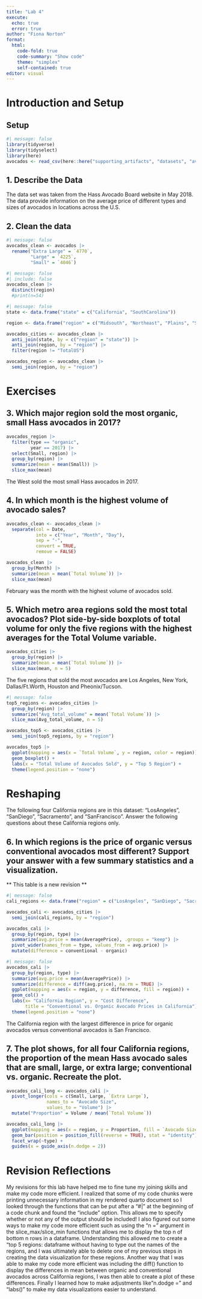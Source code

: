```yaml
---
title: "Lab 4"
execute:
  echo: true
  error: true 
author: "Fiona Norton"
format: 
  html: 
    code-fold: true
    code-summary: "Show code"
    theme: "simplex"
    self-contained: true
editor: visual
---
```


# Introduction and Setup

## Setup

```r
#| message: false
library(tidyverse)
library(tidyselect)
library(here)
avocados <- read_csv(here::here("supporting_artifacts", "datasets", "avocado.csv"))
```

## 1. Describe the Data

The data set was taken from the Hass Avocado Board website in May 2018. The data provide information on the average price of different types and sizes of avocados in locations across the U.S.

## 2. Clean the data

```r
#| message: false
avocados_clean <- avocados |> 
  rename("Extra Large" = `4770`,
         "Large" = `4225`,
         "Small" = `4046`) 
```

```r
#| message: false
#| include: false
avocados_clean |> 
  distinct(region) 
  #print(n=54)
```

```r
#| message: false
state <- data.frame("state" = c("California", "SouthCarolina"))

region <- data.frame("region" = c("Midsouth", "Northeast", "Plains", "SouthCentral","Southeast", "West", "GreatLakes"))
```

```r
avocados_cities <- avocados_clean |> 
  anti_join(state, by = c("region" = "state")) |> 
  anti_join(region, by = "region") |> 
  filter(region != "TotalUS")
```

```r
avocados_region <- avocados_clean |> 
  semi_join(region, by = "region")
```

# Exercises

## 3. Which major region sold the most organic, small Hass avocados in 2017?

```r
avocados_region |> 
  filter(type == "organic",
         year == 2017) |> 
  select(Small, region) |> 
  group_by(region) |> 
  summarize(mean = mean(Small)) |> 
  slice_max(mean)
```

The West sold the most small Hass avocados in 2017.

## 4. In which month is the highest volume of avocado sales?

```r
avocados_clean <- avocados_clean |> 
  separate(col = Date, 
           into = c("Year", "Month", "Day"),
           sep = "-",
           convert = TRUE,
           remove = FALSE)

avocados_clean |> 
  group_by(Month) |> 
  summarize(mean = mean(`Total Volume`)) |> 
  slice_max(mean)
```

February was the month with the highest volume of avocados sold.

## 5. Which metro area regions sold the most total avocados? Plot side-by-side boxplots of total volume for only the five regions with the highest averages for the Total Volume variable.

```r
avocados_cities |> 
  group_by(region) |> 
  summarize(mean = mean(`Total Volume`)) |> 
  slice_max(mean, n = 5)
```

The five regions that sold the most avocados are Los Angeles, New York, Dallas/Ft.Worth, Houston and Pheonix/Tucson.

```r
#| message: false
top5_regions <- avocados_cities |> 
  group_by(region) |> 
  summarize("Avg_total_volume" = mean(`Total Volume`)) |> 
  slice_max(Avg_total_volume, n = 5)

avocados_top5 <- avocados_cities |> 
  semi_join(top5_regions, by = "region")
```

```r
avocados_top5 |> 
  ggplot(mapping = aes(x = `Total Volume`, y = region, color = region)) +
  geom_boxplot() +
  labs(x = "Total Volume of Avocados Sold", y = "Top 5 Region") +
  theme(legend.position = "none")
```

# Reshaping

The following four California regions are in this dataset: "LosAngeles", "SanDiego", "Sacramento", and "SanFrancisco". Answer the following questions about these California regions only.

## 6. In which regions is the price of organic versus conventional avocados most different? Support your answer with a few summary statistics and a visualization.

** This table is a new revision **
```r
#| message: false
cali_regions <- data.frame("region" = c("LosAngeles", "SanDiego", "Sacramento", "SanFrancisco"))

avocados_cali <- avocados_cities |> 
  semi_join(cali_regions, by = "region") 

avocados_cali |> 
  group_by(region, type) |> 
  summarize(avg.price = mean(AveragePrice), .groups = "keep") |> 
  pivot_wider(names_from = type, values_from = avg.price) |> 
  mutate(difference = conventional - organic)
```

```r
#| message: false
avocados_cali |> 
  group_by(region, type) |> 
  summarize(avg.price = mean(AveragePrice)) |> 
  summarize(difference = diff(avg.price), na.rm = TRUE) |> 
  ggplot(mapping = aes(x = region, y = difference, fill = region)) +
  geom_col() +
  labs(x= "California Region", y = "Cost Difference", 
       title = "Conventional vs. Organic Avocado Prices in California") +
  theme(legend.position = "none")
```

The California region with the largest difference in price for organic avocados versus conventional avocados is San Francisco.

## 7. The plot shows, for all four California regions, the proportion of the mean Hass avocado sales that are small, large, or extra large; conventional vs. organic. Recreate the plot.

```r
avocados_cali_long <- avocados_cali |> 
  pivot_longer(cols = c(Small, Large, `Extra Large`), 
               names_to = "Avocado Size", 
               values_to = "Volume") |> 
  mutate("Proportion" = Volume / mean(`Total Volume`))
```

```r
avocados_cali_long |> 
  ggplot(mapping = aes(x = region, y = Proportion, fill = `Avocado Size`)) + 
  geom_bar(position = position_fill(reverse = TRUE), stat = "identity") +
  facet_wrap(~type) +
  guides(x = guide_axis(n.dodge = 2))
```

# Revision Reflections

My revisions for this lab have helped me to fine tune my joining skills and make my code more efficient. I realized that some of my code chunks were printing unnecessary information in my rendered quarto document so I looked through the functions that can be put after a "#\|" at the beginning of a code chunk and found the "include" option. This allows me to specify whether or not any of the output should be included! I also figured out some ways to make my code more efficient such as using the "n =" argument in the slice_max/slice_min functions that allows me to display the top n of bottom n rows in a dataframe. Understanding this allowed me to create a "top 5 regions: dataframe without having to type out the names of the regions, and I was ultimately able to delete one of my previous steps in creating the data visualization for these regions. Another way that I was able to make my code more efficient was including the diff() function to display the differences in mean between organic and conventional avocados across California regions, I was then able to create a plot of these differences. Finally I learned how to make adjustments like"n.dodge =" and "labs()" to make my data visualizations easier to understand.
